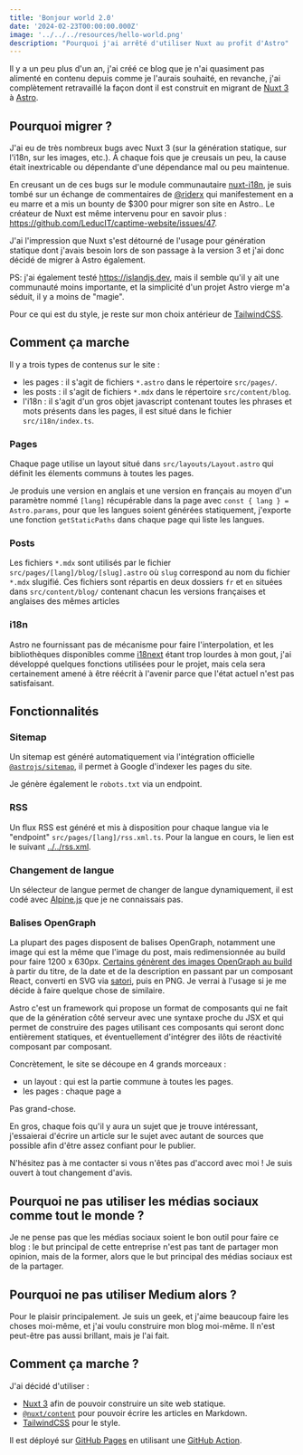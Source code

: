 ```yaml
---
title: 'Bonjour world 2.0'
date: '2024-02-23T00:00:00.000Z'
image: '../../../resources/hello-world.png'
description: "Pourquoi j'ai arrêté d'utiliser Nuxt au profit d'Astro"
---
```


Il y a un peu plus d'un an, j'ai créé ce blog que je n'ai quasiment pas alimenté en contenu depuis comme je l'aurais souhaité, en revanche, j'ai complètement retravaillé la façon dont il est construit en migrant de [Nuxt 3](https://nuxt.com/v3) à [Astro](https://astro.build/).

## Pourquoi migrer ?
J'ai eu de très nombreux bugs avec Nuxt 3 (sur la génération statique, sur l'i18n, sur les images, etc.). À chaque fois que je creusais un peu, la cause était inextricable ou dépendante d'une dépendance mal ou peu maintenue.

En creusant un de ces bugs sur le module communautaire [nuxt-i18n](https://github.com/nuxt-modules/i18n), je suis tombé sur un échange de commentaires de [@riderx](https://github.com/riderx) qui manifestement en a eu marre et a mis un bounty de $300 pour migrer son site en Astro.. Le créateur de Nuxt est même intervenu pour en savoir plus : https://github.com/LeducIT/captime-website/issues/47.

J'ai l'impression que Nuxt s'est détourné de l'usage pour génération statique dont j'avais besoin lors de son passage à la version 3 et j'ai donc décidé de migrer à Astro également.

PS: j'ai également testé https://islandjs.dev, mais il semble qu'il y ait une communauté moins importante, et la simplicité d'un projet Astro vierge m'a séduit, il y a moins de "magie".

Pour ce qui est du style, je reste sur mon choix antérieur de [TailwindCSS](https://tailwindcss.com/).

## Comment ça marche
Il y a trois types de contenus sur le site :
- les pages : il s'agit de fichiers `*.astro` dans le répertoire `src/pages/`.
- les posts : il s'agit de fichiers `*.mdx`  dans le répertoire `src/content/blog`.
- l'i18n : il s'agit d'un gros objet javascript contenant toutes les phrases et mots présents dans les pages, il est situé dans le fichier `src/i18n/index.ts`.

### Pages
Chaque page utilise un layout situé dans `src/layouts/Layout.astro` qui définit les élements communs à toutes les pages.

Je produis une version en anglais et une version en français au moyen d'un paramètre nommé `[lang]` récupérable dans la page avec `const { lang } = Astro.params`, pour que les langues soient générées statiquement, j'exporte une fonction `getStaticPaths` dans chaque page qui liste les langues.

### Posts
Les fichiers `*.mdx` sont utilisés par le fichier `src/pages/[lang]/blog/[slug].astro` où `slug` correspond au nom du fichier `*.mdx` slugifié. Ces fichiers sont répartis en deux dossiers `fr` et `en` situées dans `src/content/blog/` contenant chacun les versions françaises et anglaises des mêmes articles

### i18n
Astro ne fournissant pas de mécanisme pour faire l'interpolation, et les bibliothèques disponibles comme [i18next](https://www.i18next.com/) étant trop lourdes à mon gout, j'ai développé quelques fonctions utilisées pour le projet, mais cela sera certainement amené à être réécrit à l'avenir parce que l'état actuel n'est pas satisfaisant.

## Fonctionnalités
### Sitemap
Un sitemap est généré automatiquement via l'intégration officielle [`@astrojs/sitemap`](https://docs.astro.build/en/guides/integrations-guide/sitemap/), il permet à Google d'indexer les pages du site.

Je génère également le `robots.txt` via un endpoint.

### RSS
Un flux RSS est généré et mis à disposition pour chaque langue via le "endpoint" `src/pages/[lang]/rss.xml.ts`. Pour la langue en cours, le lien est le suivant [../../rss.xml](../../rss.xml).

### Changement de langue
Un sélecteur de langue permet de changer de langue dynamiquement, il est codé avec [Alpine.js](https://alpinejs.dev/) que je ne connaissais pas.

### Balises OpenGraph
La plupart des pages disposent de balises OpenGraph, notamment une image qui est la même que l'image du post, mais redimensionnée au build pour faire 1200 x 630px. [Certains génèrent des images OpenGraph au build](https://techsquidtv.com/blog/generating-open-graph-images-for-astro/) à partir du titre, de la date et de la description en passant par un composant React, converti en SVG via [satori](https://www.npmjs.com/package/satori), puis en PNG. Je verrai à l'usage si je me décide à faire quelque chose de similaire.









Astro c'est un framework qui propose un format de composants qui ne fait que de la génération côté serveur avec une syntaxe proche du JSX et qui permet de construire des pages utilisant ces composants qui seront donc entièrement statiques, et éventuellement d'intégrer des ilôts de réactivité composant par composant.

Concrètement, le site se découpe en 4 grands morceaux :
- un layout : qui est la partie commune à toutes les pages.
- les pages : chaque page a


Pas grand-chose.

En gros, chaque fois qu'il y aura un sujet que je trouve intéressant, j'essaierai d'écrire un article sur le sujet avec autant de sources que possible afin d'être assez confiant pour le publier.

N'hésitez pas à me contacter si vous n'êtes pas d'accord avec moi ! Je suis ouvert à tout changement d'avis.

## Pourquoi ne pas utiliser les médias sociaux comme tout le monde ?
Je ne pense pas que les médias sociaux soient le bon outil pour faire ce blog : le but principal de cette entreprise n'est pas tant de partager mon opinion, mais de la former, alors que le but principal des médias sociaux est de la partager.

## Pourquoi ne pas utiliser Medium alors ?
Pour le plaisir principalement. Je suis un geek, et j'aime beaucoup faire les choses moi-même, et j'ai voulu construire mon blog moi-même. Il n'est peut-être pas aussi brillant, mais je l'ai fait.

<Picture src={honestWork} alt="Honest work" class="m-auto w-96"/>

## Comment ça marche ?
J'ai décidé d'utiliser :
- [Nuxt 3](https://nuxt.com/v3) afin de pouvoir construire un site web statique.
- [`@nuxt/content`](https://content.nuxtjs.org/) pour pouvoir écrire les articles en Markdown.
- [TailwindCSS](https://tailwindcss.com/) pour le style.


Il est déployé sur [GitHub Pages](https://pages.github.com/) en utilisant une [GitHub Action](https://github.com/actions/deploy-pages/).
